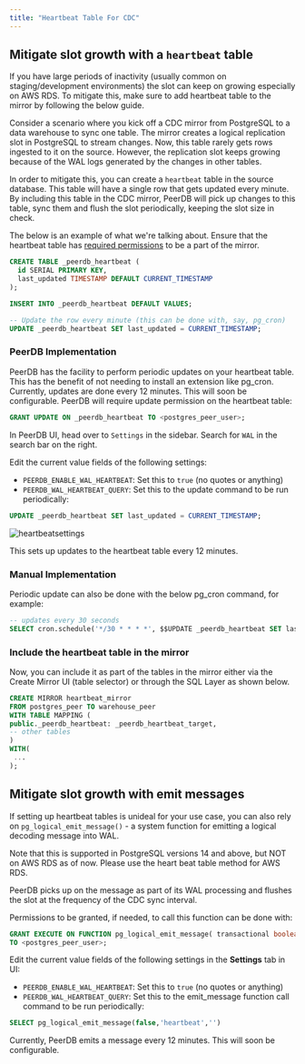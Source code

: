 ```yaml
---
title: "Heartbeat Table For CDC"
---
```


## Mitigate slot growth with a `heartbeat` table

<Warning>If you have large periods of inactivity (usually common on staging/development environments) the slot can
keep on growing especially on AWS RDS. To mitigate this, make sure to add heartbeat table to the mirror by following the
below guide.</Warning>

Consider a scenario where you kick off a CDC mirror from PostgreSQL to a data warehouse to sync one table. The mirror creates a logical replication slot in PostgreSQL to stream changes.
Now, this table rarely gets rows ingested to it on the source. However, the replication slot keeps growing because of the WAL logs generated by the changes in other tables.


In order to mitigate this, you can create a `heartbeat` table in the source database. This table will have a single row that gets updated every minute.
By including this table in the CDC mirror, PeerDB will pick up changes to this table, sync them and flush the slot periodically, keeping the slot size in check.

The below is an example of what we're talking about. Ensure that the heartbeat table has [required permissions](/connect/postgres/rds_postgres#creating-peerdb-user-and-granting-permissions) to be a part of the mirror.


```sql
CREATE TABLE _peerdb_heartbeat (
  id SERIAL PRIMARY KEY,
  last_updated TIMESTAMP DEFAULT CURRENT_TIMESTAMP
);

INSERT INTO _peerdb_heartbeat DEFAULT VALUES;

-- Update the row every minute (this can be done with, say, pg_cron)
UPDATE _peerdb_heartbeat SET last_updated = CURRENT_TIMESTAMP;
```

### PeerDB Implementation
PeerDB has the facility to perform periodic updates on your heartbeat table.
This has the benefit of not needing to install an extension like pg_cron.
Currently, updates are done every 12 minutes. This will soon be configurable.
PeerDB will require update permission on the heartbeat table:
```sql
GRANT UPDATE ON _peerdb_heartbeat TO <postgres_peer_user>;
```
In PeerDB UI, head over to `Settings` in the sidebar. Search for `WAL` in the search bar on the right.

Edit the current value fields of the following settings:
- `PEERDB_ENABLE_WAL_HEARTBEAT`: Set this to `true` (no quotes or anything)
- `PEERDB_WAL_HEARTBEAT_QUERY`: Set this to the update command to be run periodically:
```sql
UPDATE _peerdb_heartbeat SET last_updated = CURRENT_TIMESTAMP;
```
![heartbeatsettings](../images/heartbeat/settings.png)


This sets up updates to the heartbeat table every 12 minutes.

### Manual Implementation
Periodic update can also be done with the below pg_cron command, for example:

```sql
-- updates every 30 seconds
SELECT cron.schedule('*/30 * * * *', $$UPDATE _peerdb_heartbeat SET last_updated = CURRENT_TIMESTAMP$$);
```
### Include the heartbeat table in the mirror
Now, you can include it as part of the tables in the mirror either via the Create Mirror UI (table selector) or through the SQL Layer as shown below.
```sql
CREATE MIRROR heartbeat_mirror
FROM postgres_peer TO warehouse_peer
WITH TABLE MAPPING (
public._peerdb_heartbeat: _peerdb_heartbeat_target,
-- other tables
)
WITH(
 ...
);
```

## Mitigate slot growth with emit messages
If setting up heartbeat tables is unideal for your use case,
you can also rely on `pg_logical_emit_message()` - a system function for emitting a logical decoding message into WAL.

<Warning>
Note that this is supported in PostgreSQL versions 14 and above, but NOT on AWS RDS as of now. Please use the heart beat table method for AWS RDS.
</Warning>

PeerDB picks up on the message as part of its WAL processing and flushes the slot at the frequency of the CDC sync interval.

Permissions to be granted, if needed, to call this function can be done with:
```SQL
GRANT EXECUTE ON FUNCTION pg_logical_emit_message( transactional boolean, prefix text, content text )
TO <postgres_peer_user>;
```

Edit the current value fields of the following settings in the **Settings** tab in UI:
- `PEERDB_ENABLE_WAL_HEARTBEAT`: Set this to `true` (no quotes or anything)
- `PEERDB_WAL_HEARTBEAT_QUERY`: Set this to the emit_message function call command to be run periodically:
```sql
SELECT pg_logical_emit_message(false,'heartbeat','')
```
Currently, PeerDB emits a message every 12 minutes. This will soon be configurable.
